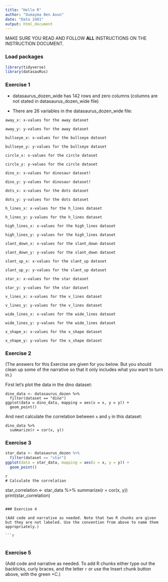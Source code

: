 ```yaml
---
title: "Hello R"
author: "Oumayma Ben Aoun"
date: "Data 2401"
output: html_document
---
```


MAKE SURE YOU READ AND FOLLOW **ALL** INSTRUCTIONS ON THE INSTRUCTION DOCUMENT. 

### Load packages

```r
library(tidyverse) 
library(datasauRus)
```


### Exercise 1

- datasaurus_dozen_wide has 142 rows and zero columns (columns are not stated in datasaurus_dozen_wide file)

- There are 26 variables in the datasaurus_dozen_wide file: 

```
away_x: x-values for the away dataset

away_y: y-values for the away dataset

bullseye_x: x-values for the bullseye dataset

bullseye_y: y-values for the bullseye dataset

circle_x: x-values for the circle dataset

circle_y: y-values for the circle dataset

dino_x: x-values for dinosaur dataset!

dino_y: y-values for dinosaur dataset!

dots_x: x-values for the dots dataset

dots_y: y-values for the dots dataset

h_lines_x: x-values for the h_lines dataset

h_lines_y: y-values for the h_lines dataset

high_lines_x: x-values for the high_lines dataset

high_lines_y: y-values for the high_lines dataset

slant_down_x: x-values for the slant_down dataset

slant_down_y: y-values for the slant_down dataset

slant_up_x: x-values for the slant_up dataset

slant_up_y: y-values for the slant_up dataset

star_x: x-values for the star dataset

star_y: y-values for the star dataset

v_lines_x: x-values for the v_lines dataset

v_lines_y: y-values for the v_lines dataset

wide_lines_x: x-values for the wide_lines dataset

wide_lines_y: y-values for the wide_lines dataset

x_shape_x: x-values for the x_shape dataset

x_shape_y: y-values for the x_shape dataset

```


### Exercise 2

(The answers for this Exercise are given for you below. But you should clean up some of the narrative so that it only includes what you want to turn in.)

First let's plot the data in the dino dataset:

```
dino_data <- datasaurus_dozen %>%
  filter(dataset == "dino")
ggplot(data = dino_data, mapping = aes(x = x, y = y)) +
  geom_point()
```

And next calculate the correlation between `x` and `y` in this dataset:

```
dino_data %>%
  summarize(r = cor(x, y))

```

### Exercise 3

```r
star_data <- datasaurus_dozen %>%
  filter(dataset == "star")
ggplot(data = star_data, mapping = aes(x = x, y = y)) +
  geom_point()
```

```
{r cor-star}
# Calculate the correlation 
``` 
star_correlation <- star_data %>%
  summarize(r = cor(x, y))
print(star_correlation) 

```

### Exercise 4

(Add code and narrative as needed. Note that two R chunks are given but they are not labeled. Use the convention from above to name them appropriately.)

```r


```

```r


```

### Exercise 5

(Add code and narrative as needed. To add R chunks either type out the backticks, curly braces, and the letter `r` or use the Insert chunk button above, with the green +C.)
